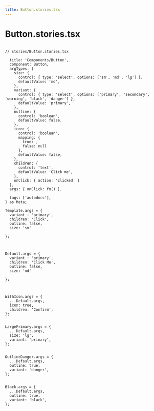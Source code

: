 ```yaml
---
title: Button.stories.tsx
---
```


# Button.stories.tsx

<pre>
<code>
// stories/Button.stories.tsx

  title: 'Components/Button',
  component: Button,
  argTypes: {
    size: {
      control: { type: 'select', options: ['sm', 'md', 'lg'] },
      defaultValue: 'md',
    },
    variant: {
      control: { type: 'select', options: ['primary', 'secondary', 'warning', 'black', 'danger'] },
      defaultValue: 'primary',
    },
    outline: {
      control: 'boolean',
      defaultValue: false,
    },
    icon: {
      control: 'boolean',
      mapping: {
        true: <CheckCircleIcon className='h-4 w-4' />,
        false: null
      },
      defaultValue: false,
    },
    children: {
      control: 'text',
      defaultValue: 'Click me',
    },
    onClick: { action: 'clicked' }
  },
  args: { onClick: fn() },
  
  tags: ['autodocs'],
} as Meta;

Template.args = {
  variant : 'primary',
  children: 'Click',
  outline: false,
  size: 'sm'

};



Default.args = {
  variant : 'primary',
  children: 'Click Me',
  outline: false,
  size: 'md'

};



WithIcon.args = {
  ...Default.args,
  icon: true,
  children: 'Confirm',
};


LargePrimary.args = {
  ...Default.args,
  size: 'lg',
  variant: 'primary',
};


OutlineDanger.args = {
  ...Default.args,
  outline: true,
  variant: 'danger',
};


Black.args = {
  ...Default.args,
  outline: true,
  variant: 'black',
};

</code>
</pre>
